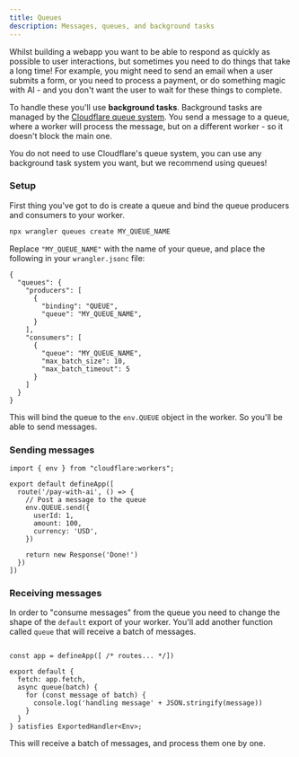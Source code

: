 ```yaml
---
title: Queues
description: Messages, queues, and background tasks
---
```



Whilst building a webapp you want to be able to respond as quickly as possible to user interactions, but sometimes you need to do things that take a long time! For example, you might need to send an email when a user submits a form, or you need to process a payment, or do something magic with AI - and you don't want the user to wait for these things to complete.

To handle these you'll use **background tasks**. Background tasks are managed by the [Cloudflare queue system](https://developers.cloudflare.com/queues/). You send a message to a queue, where a worker will process the message, but on a different worker - so it doesn't block the main one.

<Aside type="tip" title="Pick your poison">
  You do not need to use Cloudflare's queue system, you can use any background task system you want, but we recommend
  using queues!
</Aside>

### Setup

First thing you've got to do is create a queue and bind the queue producers and consumers to your worker.

```bash showLineNumbers=false
npx wrangler queues create MY_QUEUE_NAME
```

Replace `"MY_QUEUE_NAME"` with the name of your queue, and place the following in your `wrangler.jsonc` file:

```jsonc title="wrangler.jsonc"
{
  "queues": {
    "producers": [
      {
        "binding": "QUEUE",
        "queue": "MY_QUEUE_NAME",
      }
    ],
    "consumers": [
      {
        "queue": "MY_QUEUE_NAME",
        "max_batch_size": 10,
        "max_batch_timeout": 5
      }
    ]
  }
}
```

This will bind the queue to the `env.QUEUE` object in the worker. So you'll be able to send messages.

### Sending messages

```tsx title="src/worker.tsx"
import { env } from "cloudflare:workers";

export default defineApp([
  route('/pay-with-ai', () => {
    // Post a message to the queue
    env.QUEUE.send({
      userId: 1,
      amount: 100,
      currency: 'USD',
    })

    return new Response('Done!')
  })
])
```

### Receiving messages

In order to "consume messages" from the queue you need to change the shape of the `default` export of your worker. You'll add another function called `queue` that will receive a batch of messages.

```tsx title="src/worker.tsx" mark={5-9}

const app = defineApp([ /* routes... */])

export default {
  fetch: app.fetch,
  async queue(batch) {
    for (const message of batch) {
      console.log('handling message' + JSON.stringify(message))
    }
  }
} satisfies ExportedHandler<Env>;
```

This will receive a batch of messages, and process them one by one.
